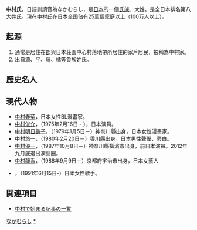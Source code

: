 {{unreferenced|time=2013-12-03T05:27:54+00:00}}
'''中村氏'''，日語訓讀音為なかむらし，是[[日本|日本]]的一個[[氏族|氏族]]、大姓。是全日本排名第八大姓氏。現在中村氏在日本全国佔有25萬個家庭以上（100万人以上）。

==起源==
#通常是居住在[[郡|郡]]與日本荘園中心村落地帶所居住的家戶居民，被稱為中村家。
#出自[[源氏|源]]、[[平氏|平]]、[[藤原氏|藤]]、[[橘氏|橘]]等貴族姓氏。

==歷史名人==

==現代人物==
*[[中村春菊|中村春菊]]，日本女性BL漫畫家。
*[[中村俊介|中村俊介]]，（1975年2月16日 - ），日本演員。
*[[中村明日美子|中村明日美子]]，（1979年1月5日－）神奈川縣出身，日本女性漫畫家。
*[[中村悠一|中村悠一]]，（1980年2月20日－）香川縣出身，日本男性聲優、旁白。
*[[中村優一|中村優一]]，（1987年10月8日－）神奈川縣橫濱市出身，前日本演員。2012年九月底退出演藝圈。
*[[中村靜香|中村靜香]]，（1988年9月9日－）京都府宇治市出身，日本女藝人
*{{link-ja|中村舞子|中村舞子}}，（1991年6月15日-）日本女性歌手。

== 関連項目 ==
* [[特別:Prefixindex/中村|中村で始まる記事の一覧]]


[[Category:日本氏族|なかむらし]]
[[Category:中村氏|*]]